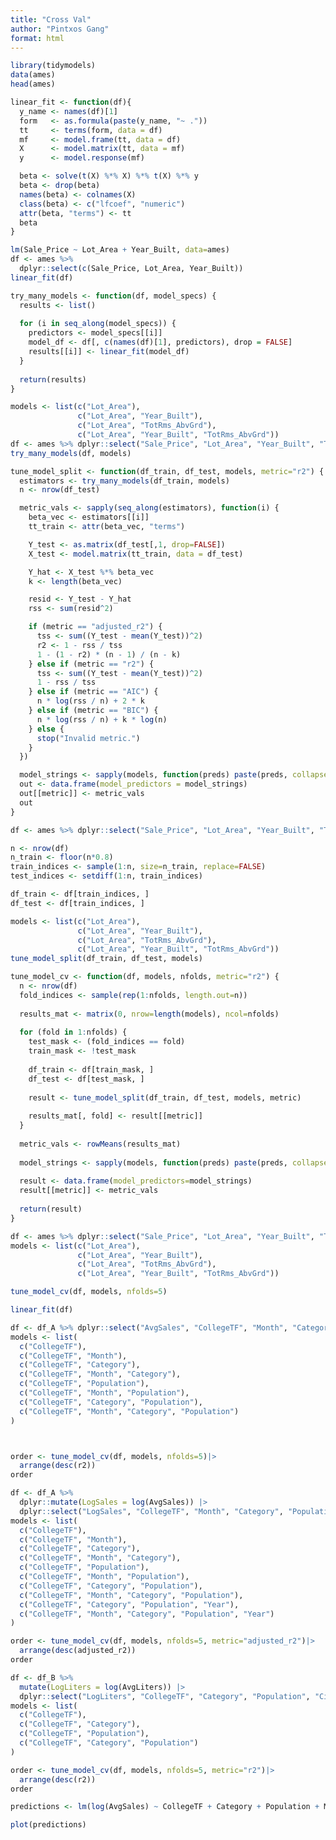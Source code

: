 ```yaml
---
title: "Cross Val"
author: "Pintxos Gang"
format: html
---
```


```r
library(tidymodels)
data(ames)
head(ames)
```




```r
linear_fit <- function(df){
  y_name <- names(df)[1]
  form   <- as.formula(paste(y_name, "~ ."))
  tt     <- terms(form, data = df)          
  mf     <- model.frame(tt, data = df)      
  X      <- model.matrix(tt, data = mf)   
  y      <- model.response(mf)

  beta <- solve(t(X) %*% X) %*% t(X) %*% y  
  beta <- drop(beta)                          
  names(beta) <- colnames(X)
  class(beta) <- c("lfcoef", "numeric")     
  attr(beta, "terms") <- tt                   
  beta
}

```






```r
lm(Sale_Price ~ Lot_Area + Year_Built, data=ames)
df <- ames %>%
  dplyr::select(c(Sale_Price, Lot_Area, Year_Built))
linear_fit(df)
```

```r
try_many_models <- function(df, model_specs) {
  results <- list()
  
  for (i in seq_along(model_specs)) {
    predictors <- model_specs[[i]]
    model_df <- df[, c(names(df)[1], predictors), drop = FALSE]
    results[[i]] <- linear_fit(model_df)
  }
  
  return(results)
}
```

```r
models <- list(c("Lot_Area"), 
               c("Lot_Area", "Year_Built"), 
               c("Lot_Area", "TotRms_AbvGrd"),
               c("Lot_Area", "Year_Built", "TotRms_AbvGrd"))
df <- ames %>% dplyr::select("Sale_Price", "Lot_Area", "Year_Built", "TotRms_AbvGrd")
try_many_models(df, models)
```



```r
tune_model_split <- function(df_train, df_test, models, metric="r2") {
  estimators <- try_many_models(df_train, models)
  n <- nrow(df_test)

  metric_vals <- sapply(seq_along(estimators), function(i) {
    beta_vec <- estimators[[i]]
    tt_train <- attr(beta_vec, "terms")                 

    Y_test <- as.matrix(df_test[,1, drop=FALSE])
    X_test <- model.matrix(tt_train, data = df_test)    

    Y_hat <- X_test %*% beta_vec
    k <- length(beta_vec)

    resid <- Y_test - Y_hat
    rss <- sum(resid^2)

    if (metric == "adjusted_r2") {
      tss <- sum((Y_test - mean(Y_test))^2)
      r2 <- 1 - rss / tss
      1 - (1 - r2) * (n - 1) / (n - k)
    } else if (metric == "r2") {
      tss <- sum((Y_test - mean(Y_test))^2)
      1 - rss / tss
    } else if (metric == "AIC") {
      n * log(rss / n) + 2 * k
    } else if (metric == "BIC") {
      n * log(rss / n) + k * log(n)
    } else {
      stop("Invalid metric.")
    }
  })

  model_strings <- sapply(models, function(preds) paste(preds, collapse=", "))
  out <- data.frame(model_predictors = model_strings)
  out[[metric]] <- metric_vals
  out
}

```








```r
df <- ames %>% dplyr::select("Sale_Price", "Lot_Area", "Year_Built", "TotRms_AbvGrd")

n <- nrow(df)
n_train <- floor(n*0.8)
train_indices <- sample(1:n, size=n_train, replace=FALSE)
test_indices <- setdiff(1:n, train_indices)

df_train <- df[train_indices, ]
df_test <- df[train_indices, ]

models <- list(c("Lot_Area"), 
               c("Lot_Area", "Year_Built"), 
               c("Lot_Area", "TotRms_AbvGrd"),
               c("Lot_Area", "Year_Built", "TotRms_AbvGrd"))
tune_model_split(df_train, df_test, models)
```

```r
tune_model_cv <- function(df, models, nfolds, metric="r2") {
  n <- nrow(df)
  fold_indices <- sample(rep(1:nfolds, length.out=n))
  
  results_mat <- matrix(0, nrow=length(models), ncol=nfolds)
  
  for (fold in 1:nfolds) {
    test_mask <- (fold_indices == fold)
    train_mask <- !test_mask
    
    df_train <- df[train_mask, ]
    df_test <- df[test_mask, ]
    
    result <- tune_model_split(df_train, df_test, models, metric)
    
    results_mat[, fold] <- result[[metric]]
  }
  
  metric_vals <- rowMeans(results_mat)
  
  model_strings <- sapply(models, function(preds) paste(preds, collapse=", "))
  
  result <- data.frame(model_predictors=model_strings)
  result[[metric]] <- metric_vals
  
  return(result)
}
```

```r
df <- ames %>% dplyr::select("Sale_Price", "Lot_Area", "Year_Built", "TotRms_AbvGrd")
models <- list(c("Lot_Area"), 
               c("Lot_Area", "Year_Built"), 
               c("Lot_Area", "TotRms_AbvGrd"),
               c("Lot_Area", "Year_Built", "TotRms_AbvGrd"))

tune_model_cv(df, models, nfolds=5)
```

```r
linear_fit(df)
```





```r


df <- df_A %>% dplyr::select("AvgSales", "CollegeTF", "Month", "Category", "Population", "City", "Year")
models <- list(
  c("CollegeTF"),
  c("CollegeTF", "Month"),
  c("CollegeTF", "Category"),
  c("CollegeTF", "Month", "Category"),
  c("CollegeTF", "Population"),
  c("CollegeTF", "Month", "Population"),
  c("CollegeTF", "Category", "Population"),
  c("CollegeTF", "Month", "Category", "Population")
)



order <- tune_model_cv(df, models, nfolds=5)|>
  arrange(desc(r2))
order
```



```r

df <- df_A %>% 
  dplyr::mutate(LogSales = log(AvgSales)) |>
  dplyr::select("LogSales", "CollegeTF", "Month", "Category", "Population", "City", "Year")
models <- list(
  c("CollegeTF"),
  c("CollegeTF", "Month"),
  c("CollegeTF", "Category"),
  c("CollegeTF", "Month", "Category"),
  c("CollegeTF", "Population"),
  c("CollegeTF", "Month", "Population"),
  c("CollegeTF", "Category", "Population"),
  c("CollegeTF", "Month", "Category", "Population"),
  c("CollegeTF", "Category", "Population", "Year"),
  c("CollegeTF", "Month", "Category", "Population", "Year")
)

order <- tune_model_cv(df, models, nfolds=5, metric="adjusted_r2")|>
  arrange(desc(adjusted_r2))
order
```

```r
df <- df_B %>% 
  mutate(LogLiters = log(AvgLiters)) |>
  dplyr::select("LogLiters", "CollegeTF", "Category", "Population", "City")
models <- list(
  c("CollegeTF"),
  c("CollegeTF", "Category"),
  c("CollegeTF", "Population"),
  c("CollegeTF", "Category", "Population")
)

order <- tune_model_cv(df, models, nfolds=5, metric="r2")|>
  arrange(desc(r2))
order
```





```r
predictions <- lm(log(AvgSales) ~ CollegeTF + Category + Population + Month, data = df)

plot(predictions)
```



